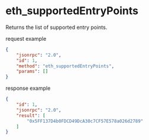 # eth_supportedEntryPoints

Returns the list of supported entry points.

request example
```json
{
    "jsonrpc": "2.0",
    "id": 1,
    "method": "eth_supportedEntryPoints",
    "params": []
}
```

response example
```json
{
    "id": 1,
    "jsonrpc": "2.0",
    "result": [
        "0x5FF137D4b0FDCD49DcA30c7CF57E578a026d2789"
    ]
}
```